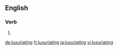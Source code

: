==English==

===Verb===
{{head|en|present participle}}

# {{present participle of|luxuriate|lang=en}}

[[de:luxuriating]]
[[fr:luxuriating]]
[[ja:luxuriating]]
[[vi:luxuriating]]
